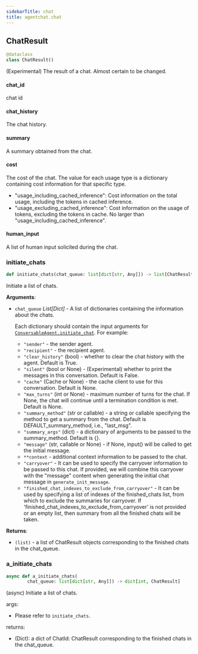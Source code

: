 ```yaml
---
sidebarTitle: chat
title: agentchat.chat
---
```


## ChatResult

```python
@dataclass
class ChatResult()
```

(Experimental) The result of a chat. Almost certain to be changed.

#### chat\_id

chat id

#### chat\_history

The chat history.

#### summary

A summary obtained from the chat.

#### cost

The cost of the chat.
The value for each usage type is a dictionary containing cost information for that specific type.
- "usage_including_cached_inference": Cost information on the total usage, including the tokens in cached inference.
- "usage_excluding_cached_inference": Cost information on the usage of tokens, excluding the tokens in cache. No larger than "usage_including_cached_inference".

#### human\_input

A list of human input solicited during the chat.

### initiate\_chats

```python
def initiate_chats(chat_queue: list[dict[str, Any]]) -> list[ChatResult]
```

Initiate a list of chats.

**Arguments**:

- `chat_queue` _List[Dict]_ - A list of dictionaries containing the information about the chats.
  
  Each dictionary should contain the input arguments for
  [`ConversableAgent.initiate_chat`](/docs/reference/agentchat/conversable_agent#initiate_chat).
  For example:
  - `"sender"` - the sender agent.
  - `"recipient"` - the recipient agent.
  - `"clear_history"` (bool) - whether to clear the chat history with the agent.
  Default is True.
  - `"silent"` (bool or None) - (Experimental) whether to print the messages in this
  conversation. Default is False.
  - `"cache"` (Cache or None) - the cache client to use for this conversation.
  Default is None.
  - `"max_turns"` (int or None) - maximum number of turns for the chat. If None, the chat
  will continue until a termination condition is met. Default is None.
  - `"summary_method"` (str or callable) - a string or callable specifying the method to get
  a summary from the chat. Default is DEFAULT_summary_method, i.e., "last_msg".
  - `"summary_args"` (dict) - a dictionary of arguments to be passed to the summary_method.
  Default is \{}.
  - `"message"` (str, callable or None) - if None, input() will be called to get the
  initial message.
  - `**context` - additional context information to be passed to the chat.
  - `"carryover"` - It can be used to specify the carryover information to be passed
  to this chat. If provided, we will combine this carryover with the "message" content when
  generating the initial chat message in `generate_init_message`.
  - `"finished_chat_indexes_to_exclude_from_carryover"` - It can be used by specifying a list of indexes of the finished_chats list,
  from which to exclude the summaries for carryover. If 'finished_chat_indexes_to_exclude_from_carryover' is not provided or an empty list,
  then summary from all the finished chats will be taken.

**Returns**:

- `(list)` - a list of ChatResult objects corresponding to the finished chats in the chat_queue.

### a\_initiate\_chats

```python
async def a_initiate_chats(
        chat_queue: list[dict[str, Any]]) -> dict[int, ChatResult]
```

(async) Initiate a list of chats.

args:
- Please refer to `initiate_chats`.


returns:
- (Dict): a dict of ChatId: ChatResult corresponding to the finished chats in the chat_queue.

